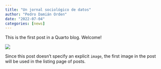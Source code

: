 ```yaml
---
title: "Un jornal sociológico de datos"
author: "Pedro Damián Orden"
date: "2022-07-04"
categories: [news]
---
```


This is the first post in a Quarto blog. Welcome!

![](thumbnail.jpg)

Since this post doesn't specify an explicit `image`, the first image in the post will be used in the listing page of posts.
